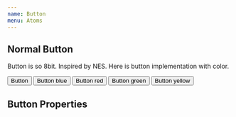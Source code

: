 ```yaml
---
name: Button
menu: Atoms
---
```



## Normal Button

Button is so 8bit. Inspired by NES. Here is button implementation with color.

<Playground>
  <Button>Button</Button>
  <Button background="blue">Button blue</Button>
  <Button background="red">Button red</Button>
  <Button background="green">Button green</Button>
  <Button background="yellow">Button yellow</Button>
</Playground>

## Button Properties

<PropsTable of={Button} />
